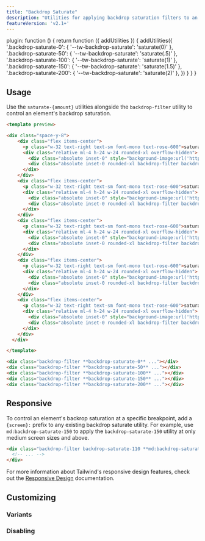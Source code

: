 ```yaml
---
title: "Backdrop Saturate"
description: "Utilities for applying backdrop saturation filters to an element."
featureVersion: 'v2.1+'
---
```



  plugin: function () {
    return function ({ addUtilities }) {
      addUtilities({
        '.backdrop-saturate-0': { '--tw-backdrop-saturate': 'saturate(0)' },
        '.backdrop-saturate-50': { '--tw-backdrop-saturate': 'saturate(.5)' },
        '.backdrop-saturate-100': { '--tw-backdrop-saturate': 'saturate(1)' },
        '.backdrop-saturate-150': { '--tw-backdrop-saturate': 'saturate(1.5)' },
        '.backdrop-saturate-200': { '--tw-backdrop-saturate': 'saturate(2)' },
      })
    }
  }
}

## Usage

Use the `saturate-{amount}` utilities alongside the `backdrop-filter` utility to control an element's backdrop saturation.

```html rose
<template preview>

<div class="space-y-8">
    <div class="flex items-center">
      <p class="w-32 text-right text-sm font-mono text-rose-600">saturate-0</p>
      <div class="relative ml-4 h-24 w-24 rounded-xl overflow-hidden">
        <div class="absolute inset-0" style="background-image:url('https://images.unsplash.com/photo-1608501821300-4f99e58bba77?ixid=MnwxMjA3fDB8MHxwaG90by1wYWdlfHx8fGVufDB8fHx8&ixlib=rb-1.2.1&auto=format&fit=crop&w=96&q=80&duotone=9F1239,BE123C&duotone-alpha=50');"></div>
        <div class="absolute inset-0 rounded-xl backdrop-filter backdrop-saturate-0 overflow-hidden"></div>
      </div>
    </div>
    <div class="flex items-center">
      <p class="w-32 text-right text-sm font-mono text-rose-600">saturate-50</p>
      <div class="relative ml-4 h-24 w-24 rounded-xl overflow-hidden">
        <div class="absolute inset-0" style="background-image:url('https://images.unsplash.com/photo-1608501821300-4f99e58bba77?ixid=MnwxMjA3fDB8MHxwaG90by1wYWdlfHx8fGVufDB8fHx8&ixlib=rb-1.2.1&auto=format&fit=crop&w=96&q=80&duotone=9F1239,BE123C&duotone-alpha=50');"></div>
        <div class="absolute inset-0 rounded-xl backdrop-filter backdrop-saturate-50 overflow-hidden"></div>
      </div>
    </div>
    <div class="flex items-center">
      <p class="w-32 text-right text-sm font-mono text-rose-600">saturate-100</p>
      <div class="relative ml-4 h-24 w-24 rounded-xl overflow-hidden">
        <div class="absolute inset-0" style="background-image:url('https://images.unsplash.com/photo-1608501821300-4f99e58bba77?ixid=MnwxMjA3fDB8MHxwaG90by1wYWdlfHx8fGVufDB8fHx8&ixlib=rb-1.2.1&auto=format&fit=crop&w=96&q=80&duotone=9F1239,BE123C&duotone-alpha=50');"></div>
        <div class="absolute inset-0 rounded-xl backdrop-filter backdrop-saturate-100 overflow-hidden"></div>
      </div>
    </div>
    <div class="flex items-center">
      <p class="w-32 text-right text-sm font-mono text-rose-600">saturate-150</p>
      <div class="relative ml-4 h-24 w-24 rounded-xl overflow-hidden">
        <div class="absolute inset-0" style="background-image:url('https://images.unsplash.com/photo-1608501821300-4f99e58bba77?ixid=MnwxMjA3fDB8MHxwaG90by1wYWdlfHx8fGVufDB8fHx8&ixlib=rb-1.2.1&auto=format&fit=crop&w=96&q=80&duotone=9F1239,BE123C&duotone-alpha=50');"></div>
        <div class="absolute inset-0 rounded-xl backdrop-filter backdrop-saturate-150 overflow-hidden"></div>
      </div>
    </div>
    <div class="flex items-center">
      <p class="w-32 text-right text-sm font-mono text-rose-600">saturate-200</p>
      <div class="relative ml-4 h-24 w-24 rounded-xl overflow-hidden">
        <div class="absolute inset-0" style="background-image:url('https://images.unsplash.com/photo-1608501821300-4f99e58bba77?ixid=MnwxMjA3fDB8MHxwaG90by1wYWdlfHx8fGVufDB8fHx8&ixlib=rb-1.2.1&auto=format&fit=crop&w=96&q=80&duotone=9F1239,BE123C&duotone-alpha=50');"></div>
        <div class="absolute inset-0 rounded-xl backdrop-filter backdrop-saturate-200 overflow-hidden"></div>
      </div>
    </div>
  </div>

</template>

<div class="backdrop-filter **backdrop-saturate-0** ..."></div>
<div class="backdrop-filter **backdrop-saturate-50** ..."></div>
<div class="backdrop-filter **backdrop-saturate-100** ..."></div>
<div class="backdrop-filter **backdrop-saturate-150** ..."></div>
<div class="backdrop-filter **backdrop-saturate-200** ..."></div>
```

## Responsive

To control an element's backrop saturation at a specific breakpoint, add a `{screen}:` prefix to any existing backdrop saturate utility. For example, use `md:backdrop-saturate-150` to apply the `backdrop-saturate-150` utility at only medium screen sizes and above.

```html
<div class="backdrop-filter backdrop-saturate-110 **md:backdrop-saturate-150** ...">
  <!-- ... -->
</div>
```

For more information about Tailwind's responsive design features, check out the [Responsive Design](/docs/responsive-design) documentation.

## Customizing

### Variants

<Variants plugin="backdropSaturate" name="backdrop saturate" />

### Disabling

<Disabling plugin="backdropSaturate" name="backdrop saturate" />
